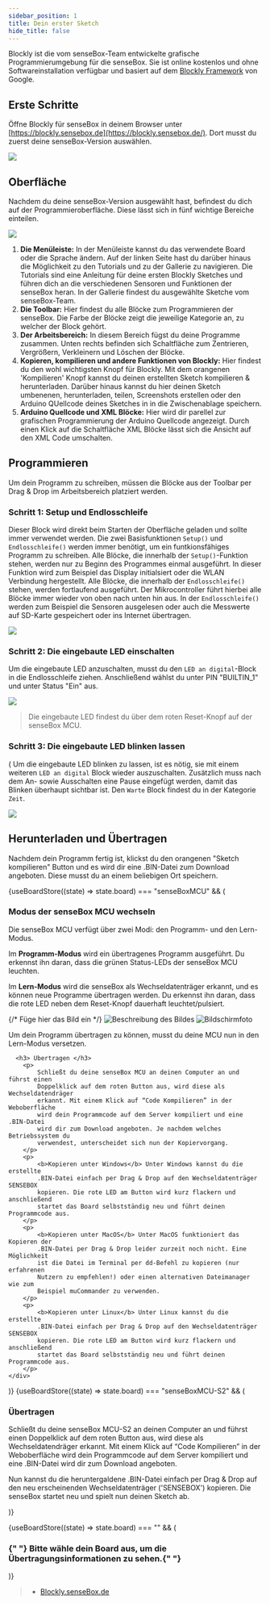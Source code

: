 ```yaml
---
sidebar_position: 1
title: Dein erster Sketch
hide_title: false
---
```



<Layout title="Dein erster Sketch">

Blockly ist die vom senseBox-Team entwickelte grafische Programmierumgebung für die senseBox. Sie ist online kostenlos und ohne Softwareinstallation verfügbar und basiert auf dem [Blockly Framework](https://developers.google.com/blockly) von Google.

## Erste Schritte

Öffne Blockly für senseBox in deinem Browser unter [https://blockly.sensebox.de](https://blockly.sensebox.de/). Dort musst du zuerst deine senseBox-Version auswählen.

![](/img/blockly-bilder/erster-sketch/Auswahl.png)

## Oberfläche

Nachdem du deine senseBox-Version ausgewählt hast, befindest du dich auf der Programmieroberfläche. Diese lässt sich in fünf wichtige Bereiche einteilen.

![](/img/blockly-bilder/erster-sketch/Oberflaeche.png)

1. **Die Menüleiste:**
   In der Menüleiste kannst du das verwendete Board oder die Sprache ändern. Auf der linken Seite hast du darüber hinaus die Möglichkeit zu den Tutorials und zu der Gallerie zu navigieren. Die Tutorials sind eine Anleitung für deine ersten Blockly Sketches und führen dich an die verschiedenen Sensoren und Funktionen der senseBox heran. In der Gallerie findest du ausgewählte Sketche vom senseBox-Team.
2. **Die Toolbar:**
   Hier findest du alle Blöcke zum Programmieren der senseBox. Die Farbe der Blöcke zeigt die jeweilige Kategorie an, zu welcher der Block gehört.
3. **Der Arbeitsbereich:**
   In diesem Bereich fügst du deine Programme zusammen. Unten rechts befinden sich Schaltfläche zum Zentrieren, Vergrößern, Verkleinern und Löschen der Blöcke.
4. **Kopieren, kompilieren und andere Funktionen von Blockly:**
   Hier findest du den wohl wichtigsten Knopf für Blockly. Mit dem orangenen 'Kompilieren' Knopf kannst du deinen erstellten Sketch kompilieren & herunterladen. Darüber hinaus kannst du hier deinen Sketch umbenenen, herunterladen, teilen, Screenshots erstellen oder den Arduino QUellcode deines Sketches in in die Zwischenablage speichern.
5. **Arduino Quellcode und XML Blöcke:**
   Hier wird dir parellel zur grafischen Programmierung der Arduino Quellcode angezeigt. Durch einen Klick auf die Schaltfläche XML Blöcke lässt sich die Ansicht auf den XML Code umschalten.

## Programmieren

Um dein Programm zu schreiben, müssen die Blöcke aus der Toolbar per Drag & Drop im Arbeitsbereich platziert werden.

### Schritt 1: Setup und Endlosschleife

Dieser Block wird direkt beim Starten der Oberfläche geladen und sollte immer verwendet werden. Die zwei Basisfunktionen `Setup()` und `Endlosschleife()` werden immer benötigt, um ein funtkionsfähiges Programm zu schreiben.
Alle Blöcke, die innerhalb der `Setup()`-Funktion stehen, werden nur zu Beginn des Programmes einmal ausgeführt. In dieser Funktion wird zum Beispiel das Display initialsiert oder die WLAN Verbindung hergestellt. Alle Blöcke, die innerhalb der `Endlosschleife()` stehen, werden fortlaufend ausgeführt. Der Mikrocontroller führt hierbei alle Blöcke immer wieder von oben nach unten hin aus. In der `Endlosschleife()` werden zum Beispiel die Sensoren ausgelesen oder auch die Messwerte auf SD-Karte gespeichert oder ins Internet übertragen.

![](/img/blockly-bilder/erster-sketch/blockly-es-1.svg)

### Schritt 2: Die eingebaute LED einschalten

Um die eingebaute LED anzuschalten, musst du den `LED an digital`-Block in die Endlosschleife ziehen. Anschließend wählst du unter PIN "BUILTIN_1" und unter Status "Ein" aus.

![](/img/blockly-bilder/erster-sketch/blockly-es-2.svg)

> Die eingebaute LED findest du über dem roten Reset-Knopf auf der senseBox MCU.

### Schritt 3: Die eingebaute LED blinken lassen

(
Um die eingebaute LED blinken zu lassen, ist es nötig, sie mit einem weiteren `LED an digital` Block wieder auszuschalten. Zusätzlich muss nach dem An- sowie Ausschalten eine Pause eingefügt werden, damit das Blinken überhaupt sichtbar ist. Den `Warte` Block findest du in der Kategorie `Zeit`.

![](/img/blockly-bilder/erster-sketch/blockly-es-3.svg)

## Herunterladen und Übertragen

Nachdem dein Programm fertig ist, klickst du den orangenen "Sketch kompilieren" Button und es wird dir eine .BIN-Datei zum Download angeboten. Diese musst du an einem beliebigen Ort speichern.

{useBoardStore((state) => state.board) === "senseBoxMCU" && (

  <div>
    <h3> Modus der senseBox MCU wechseln</h3>
    <div>
      <p>
        Die senseBox MCU verfügt über zwei Modi: den Programm- und den
        Lern-Modus.
      </p>
      <p>
        Im <b>Programm-Modus</b> wird ein übertragenes Programm ausgeführt. Du
        erkennst ihn daran, dass die grünen Status-LEDs der senseBox MCU
        leuchten.
      </p>
      <p>
        Im <b>Lern-Modus</b> wird die senseBox als Wechseldatenträger erkannt,
        und es können neue Programme übertragen werden. Du erkennst ihn daran,
        dass die rote LED neben dem Reset-Knopf dauerhaft leuchtet/pulsiert.
      </p>
      {/* Füge hier das Bild ein */}
      <img
        src="/img/blockly-bilder/erster-sketch/modi.png"
        alt="Beschreibung des Bildes"
      />
      <img
        src="/img/blockly-bilder/erster-sketch/Bildschirmfoto-vom-2022-08-30-10-53-35.png"
        alt="Bildschirmfoto"
      />
      <p>
        Um dein Programm übertragen zu können, musst du deine MCU nun in den
        Lern-Modus versetzen.
      </p>

      <h3> Übertragen </h3>
        <p>
            Schließt du deine senseBox MCU an deinen Computer an und führst einen
            Doppelklick auf dem roten Button aus, wird diese als Wechseldatendräger
            erkannt. Mit einem Klick auf “Code Kompilieren” in der Weboberfläche
            wird dein Programmcode auf dem Server kompiliert und eine .BIN-Datei
            wird dir zum Download angeboten. Je nachdem welches Betriebssystem du
            verwendest, unterscheidet sich nun der Kopiervorgang.
        </p>
        <p>
            <b>Kopieren unter Windows</b> Unter Windows kannst du die erstellte
            .BIN-Datei einfach per Drag & Drop auf den Wechseldatenträger SENSEBOX
            kopieren. Die rote LED am Button wird kurz flackern und anschließend
            startet das Board selbstständig neu und führt deinen Programmcode aus.
        </p>
        <p>
            <b>Kopieren unter MacOS</b> Unter MacOS funktioniert das Kopieren der
            .BIN-Datei per Drag & Drop leider zurzeit noch nicht. Eine Möglichkeit
            ist die Datei im Terminal per dd-Befehl zu kopieren (nur erfahrenen
            Nutzern zu empfehlen!) oder einen alternativen Dateimanager wie zum
            Beispiel muCommander zu verwenden.
        </p>
        <p>
            <b>Kopieren unter Linux</b> Unter Linux kannst du die erstellte
            .BIN-Datei einfach per Drag & Drop auf den Wechseldatenträger SENSEBOX
            kopieren. Die rote LED am Button wird kurz flackern und anschließend
            startet das Board selbstständig neu und führt deinen Programmcode aus.
        </p>
    </div>

  </div>
)}
{useBoardStore((state) => state.board) === "senseBoxMCU-S2" && (
  <div>
    <h3> Übertragen</h3>
    <p>
    Schließt du deine senseBox MCU-S2 an deinen Computer an und führst einen Doppelklick auf dem roten Button aus, wird diese als Wechseldatendräger erkannt. Mit einem Klick auf “Code Kompilieren” in der Weboberfläche wird dein Programmcode auf dem Server kompiliert und eine .BIN-Datei wird dir zum Download angeboten.
    </p>
    <p>
        Nun kannst du die heruntergaldene .BIN-Datei einfach per Drag & Drop auf den neu erscheinenden Wechseldatenträger ('SENSEBOX') kopieren. Die senseBox startet neu und spielt nun deinen Sketch ab.
    </p>
  </div>
)}

{useBoardStore((state) => state.board) === "" && (

<div className="flex justify-center items-baseline">
  <h3 className="text-center m-5">
    {" "}
    Bitte wähle dein Board aus, um die Übertragungsinformationen zu sehen.{" "}
  </h3>
  <BoardDropdown />
</div>
)}

> - [Blockly.senseBox.de](https://blockly.sensebox.de/)

</Layout>
